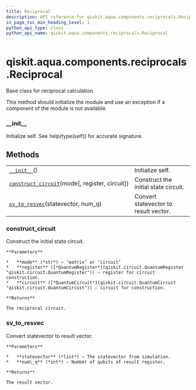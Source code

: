 ```yaml
---
title: Reciprocal
description: API reference for qiskit.aqua.components.reciprocals.Reciprocal
in_page_toc_min_heading_level: 1
python_api_type: class
python_api_name: qiskit.aqua.components.reciprocals.Reciprocal
---
```


<span id="qiskit-aqua-components-reciprocals-reciprocal" />

# qiskit.aqua.components.reciprocals.Reciprocal

<Class id="qiskit.aqua.components.reciprocals.Reciprocal" isDedicatedPage={true} github="https://github.com/qiskit-community/qiskit-aqua/tree/stable/0.8/qiskit/aqua/components/reciprocals/reciprocal.py" signature="Reciprocal">
  Base class for reciprocal calculation.

  This method should initialize the module and use an exception if a component of the module is not available.

  ### \_\_init\_\_

  <Function id="qiskit.aqua.components.reciprocals.Reciprocal.__init__" name="__init__" signature="abstract __init__()">
    Initialize self. See help(type(self)) for accurate signature.
  </Function>

  ## Methods

  |                                                                                                                                                                                       |                                       |
  | ------------------------------------------------------------------------------------------------------------------------------------------------------------------------------------- | ------------------------------------- |
  | [`__init__`](#qiskit.aqua.components.reciprocals.Reciprocal.__init__ "qiskit.aqua.components.reciprocals.Reciprocal.__init__")()                                                      | Initialize self.                      |
  | [`construct_circuit`](#qiskit.aqua.components.reciprocals.Reciprocal.construct_circuit "qiskit.aqua.components.reciprocals.Reciprocal.construct_circuit")(mode\[, register, circuit]) | Construct the initial state circuit.  |
  | [`sv_to_resvec`](#qiskit.aqua.components.reciprocals.Reciprocal.sv_to_resvec "qiskit.aqua.components.reciprocals.Reciprocal.sv_to_resvec")(statevector, num\_q)                       | Convert statevector to result vector. |

  ### construct\_circuit

  <Function id="qiskit.aqua.components.reciprocals.Reciprocal.construct_circuit" name="construct_circuit" signature="abstract construct_circuit(mode, register=None, circuit=None)">
    Construct the initial state circuit.

    **Parameters**

    *   **mode** (*str*) – ‘matrix’ or ‘circuit’
    *   **register** ([*QuantumRegister*](qiskit.circuit.QuantumRegister "qiskit.circuit.QuantumRegister")) – register for circuit construction.
    *   **circuit** ([*QuantumCircuit*](qiskit.circuit.QuantumCircuit "qiskit.circuit.QuantumCircuit")) – circuit for construction.

    **Returns**

    The reciprocal circuit.
  </Function>

  ### sv\_to\_resvec

  <Function id="qiskit.aqua.components.reciprocals.Reciprocal.sv_to_resvec" name="sv_to_resvec" signature="abstract sv_to_resvec(statevector, num_q)">
    Convert statevector to result vector.

    **Parameters**

    *   **statevector** (*list*) – The statevector from simulation.
    *   **num\_q** (*int*) – Number of qubits of result register.

    **Returns**

    The result vector.
  </Function>
</Class>

